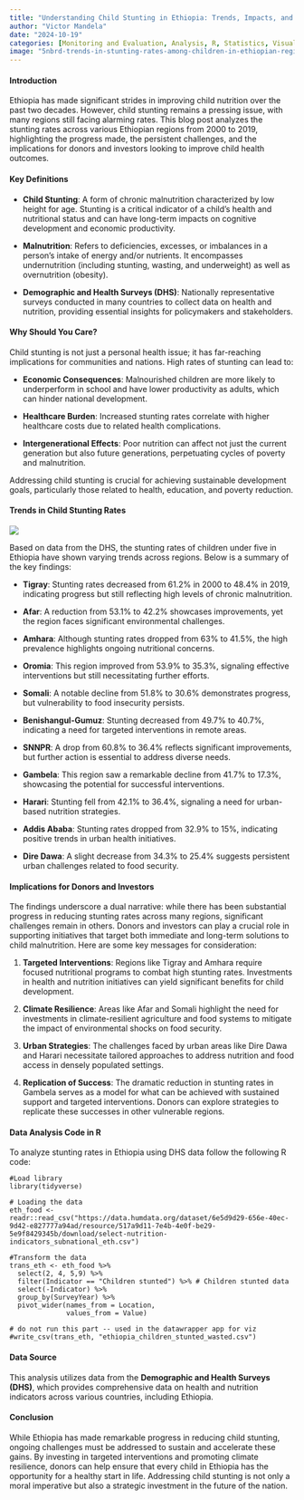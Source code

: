 ```yaml
---
title: "Understanding Child Stunting in Ethiopia: Trends, Impacts, and Future Directions: USING DHS DATA"
author: "Victor Mandela"
date: "2024-10-19"
categories: [Monitoring and Evaluation, Analysis, R, Statistics, Visualization]
image: "5nbrd-trends-in-stunting-rates-among-children-in-ethiopian-regions-2000-2019-.png"
---
```


#### Introduction

Ethiopia has made significant strides in improving child nutrition over the past two decades. However, child stunting remains a pressing issue, with many regions still facing alarming rates. This blog post analyzes the stunting rates across various Ethiopian regions from 2000 to 2019, highlighting the progress made, the persistent challenges, and the implications for donors and investors looking to improve child health outcomes.

#### Key Definitions

-   **Child Stunting**: A form of chronic malnutrition characterized by low height for age. Stunting is a critical indicator of a child's health and nutritional status and can have long-term impacts on cognitive development and economic productivity.

-   **Malnutrition**: Refers to deficiencies, excesses, or imbalances in a person's intake of energy and/or nutrients. It encompasses undernutrition (including stunting, wasting, and underweight) as well as overnutrition (obesity).

-   **Demographic and Health Surveys (DHS)**: Nationally representative surveys conducted in many countries to collect data on health and nutrition, providing essential insights for policymakers and stakeholders.

#### Why Should You Care?

Child stunting is not just a personal health issue; it has far-reaching implications for communities and nations. High rates of stunting can lead to:

-   **Economic Consequences**: Malnourished children are more likely to underperform in school and have lower productivity as adults, which can hinder national development.

-   **Healthcare Burden**: Increased stunting rates correlate with higher healthcare costs due to related health complications.

-   **Intergenerational Effects**: Poor nutrition can affect not just the current generation but also future generations, perpetuating cycles of poverty and malnutrition.

Addressing child stunting is crucial for achieving sustainable development goals, particularly those related to health, education, and poverty reduction.

#### Trends in Child Stunting Rates

![](5nbrd-trends-in-stunting-rates-among-children-in-ethiopian-regions-2000-2019-.png)

Based on data from the DHS, the stunting rates of children under five in Ethiopia have shown varying trends across regions. Below is a summary of the key findings:

-   **Tigray**: Stunting rates decreased from 61.2% in 2000 to 48.4% in 2019, indicating progress but still reflecting high levels of chronic malnutrition.

-   **Afar**: A reduction from 53.1% to 42.2% showcases improvements, yet the region faces significant environmental challenges.

-   **Amhara**: Although stunting rates dropped from 63% to 41.5%, the high prevalence highlights ongoing nutritional concerns.

-   **Oromia**: This region improved from 53.9% to 35.3%, signaling effective interventions but still necessitating further efforts.

-   **Somali**: A notable decline from 51.8% to 30.6% demonstrates progress, but vulnerability to food insecurity persists.

-   **Benishangul-Gumuz**: Stunting decreased from 49.7% to 40.7%, indicating a need for targeted interventions in remote areas.

-   **SNNPR**: A drop from 60.8% to 36.4% reflects significant improvements, but further action is essential to address diverse needs.

-   **Gambela**: This region saw a remarkable decline from 41.7% to 17.3%, showcasing the potential for successful interventions.

-   **Harari**: Stunting fell from 42.1% to 36.4%, signaling a need for urban-based nutrition strategies.

-   **Addis Ababa**: Stunting rates dropped from 32.9% to 15%, indicating positive trends in urban health initiatives.

-   **Dire Dawa**: A slight decrease from 34.3% to 25.4% suggests persistent urban challenges related to food security.

#### Implications for Donors and Investors

The findings underscore a dual narrative: while there has been substantial progress in reducing stunting rates across many regions, significant challenges remain in others. Donors and investors can play a crucial role in supporting initiatives that target both immediate and long-term solutions to child malnutrition. Here are some key messages for consideration:

1.  **Targeted Interventions**: Regions like Tigray and Amhara require focused nutritional programs to combat high stunting rates. Investments in health and nutrition initiatives can yield significant benefits for child development.

2.  **Climate Resilience**: Areas like Afar and Somali highlight the need for investments in climate-resilient agriculture and food systems to mitigate the impact of environmental shocks on food security.

3.  **Urban Strategies**: The challenges faced by urban areas like Dire Dawa and Harari necessitate tailored approaches to address nutrition and food access in densely populated settings.

4.  **Replication of Success**: The dramatic reduction in stunting rates in Gambela serves as a model for what can be achieved with sustained support and targeted interventions. Donors can explore strategies to replicate these successes in other vulnerable regions.

#### Data Analysis Code in R

To analyze stunting rates in Ethiopia using DHS data follow the following R code:

```         
#Load library
library(tidyverse)

# Loading the data
eth_food <- readr::read_csv("https://data.humdata.org/dataset/6e5d9d29-656e-40ec-9d42-e827777a94ad/resource/517a9d11-7e4b-4e0f-be29-5e9f8429345b/download/select-nutrition-indicators_subnational_eth.csv")

#Transform the data
trans_eth <- eth_food %>% 
  select(2, 4, 5,9) %>% 
  filter(Indicator == "Children stunted") %>% # Children stunted data
  select(-Indicator) %>% 
  group_by(SurveyYear) %>% 
  pivot_wider(names_from = Location,
              values_from = Value) 
 
# do not run this part -- used in the datawrapper app for viz
#write_csv(trans_eth, "ethiopia_children_stunted_wasted.csv")
```

#### Data Source

This analysis utilizes data from the **Demographic and Health Surveys (DHS)**, which provides comprehensive data on health and nutrition indicators across various countries, including Ethiopia.

#### Conclusion

While Ethiopia has made remarkable progress in reducing child stunting, ongoing challenges must be addressed to sustain and accelerate these gains. By investing in targeted interventions and promoting climate resilience, donors can help ensure that every child in Ethiopia has the opportunity for a healthy start in life. Addressing child stunting is not only a moral imperative but also a strategic investment in the future of the nation.
